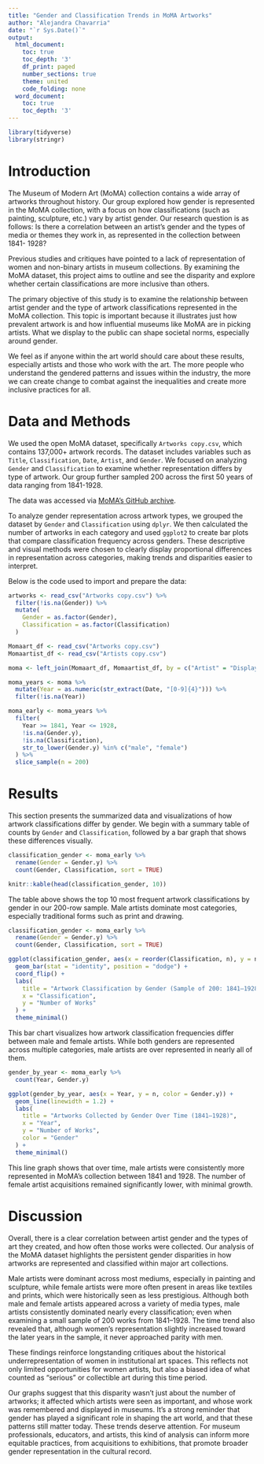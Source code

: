 ```yaml
---
title: "Gender and Classification Trends in MoMA Artworks"
author: "Alejandra Chavarria"
date: "`r Sys.Date()`"
output:
  html_document:
    toc: true
    toc_depth: '3'
    df_print: paged
    number_sections: true
    theme: united
    code_folding: none
  word_document:
    toc: true
    toc_depth: '3'
---
```


```r
library(tidyverse)
library(stringr)
```
# Introduction

The Museum of Modern Art (MoMA) collection contains a wide array of artworks throughout history. Our group explored how gender is represented in the MoMA collection, with a focus on how classifications (such as painting, sculpture, etc.) vary by artist gender. Our research question is as follows: Is there a correlation between an artist’s gender and the types of media or themes they work in, as represented in the collection between 1841- 1928? 

Previous studies and critiques have pointed to a lack of representation of women and non-binary artists in museum collections. By examining the MoMA dataset, this project aims to outline and see the disparity and explore whether certain classifications are more inclusive than others.

The primary objective of this study is to examine the relationship between artist gender and the type of artwork classifications represented in the MoMA collection. This topic is important because it illustrates just how prevalent artwork is and how influential museums like MoMA are in picking artists. What we display to the public can shape societal norms, especially around gender.

We feel as if anyone within the art world should care about these results, especially artists and those who work with the art. The more people who understand the gendered patterns and issues within the industry, the more we can create change to combat against the inequalities and create more inclusive practices for all. 

# Data and Methods

We used the open MoMA dataset, specifically `Artworks copy.csv`, which contains 137,000+ artwork records. The dataset includes variables such as `Title`, `Classification`, `Date`, `Artist`, and `Gender`. We focused on analyzing `Gender` and `Classification` to examine whether representation differs by type of artwork. Our group further sampled 200 across the first 50 years of data ranging from 1841-1928.

The data was accessed via [MoMA’s GitHub archive](https://github.com/MuseumofModernArt/collection).

To analyze gender representation across artwork types, we grouped the dataset by `Gender` and `Classification` using `dplyr`. We then calculated the number of artworks in each category and used `ggplot2` to create bar plots that compare classification frequency across genders. These descriptive and visual methods were chosen to clearly display proportional differences in representation across categories, making trends and disparities easier to interpret.

Below is the code used to import and prepare the data:

```r
artworks <- read_csv("Artworks copy.csv") %>%
  filter(!is.na(Gender)) %>%
  mutate(
    Gender = as.factor(Gender),
    Classification = as.factor(Classification)
  )
```
```r
Momaart_df <- read_csv("Artworks copy.csv")
Momaartist_df <- read_csv("Artists copy.csv")

moma <- left_join(Momaart_df, Momaartist_df, by = c("Artist" = "DisplayName"))

moma_years <- moma %>%
  mutate(Year = as.numeric(str_extract(Date, "[0-9]{4}"))) %>%
  filter(!is.na(Year))

moma_early <- moma_years %>%
  filter(
    Year >= 1841, Year <= 1928,
    !is.na(Gender.y),
    !is.na(Classification),
    str_to_lower(Gender.y) %in% c("male", "female")
  ) %>%
  slice_sample(n = 200)
```
  
# Results

This section presents the summarized data and visualizations of how artwork classifications differ by gender. We begin with a summary table of counts by `Gender` and `Classification`, followed by a bar graph that shows these differences visually.
```r
classification_gender <- moma_early %>%
  rename(Gender = Gender.y) %>%
  count(Gender, Classification, sort = TRUE)

knitr::kable(head(classification_gender, 10))
```

The table above shows the top 10 most frequent artwork classifications by gender in our 200-row sample. Male artists dominate most categories, especially traditional forms such as print and drawing.
```r
classification_gender <- moma_early %>%
  rename(Gender = Gender.y) %>%
  count(Gender, Classification, sort = TRUE)

ggplot(classification_gender, aes(x = reorder(Classification, n), y = n, fill = Gender)) +
  geom_bar(stat = "identity", position = "dodge") +
  coord_flip() +
  labs(
    title = "Artwork Classification by Gender (Sample of 200: 1841–1928)",
    x = "Classification",
    y = "Number of Works"
  ) +
  theme_minimal()
```

This bar chart visualizes how artwork classification frequencies differ between male and female artists. While both genders are represented across multiple categories, male artists are over represented in nearly all of them.
```r
gender_by_year <- moma_early %>%
  count(Year, Gender.y)

ggplot(gender_by_year, aes(x = Year, y = n, color = Gender.y)) +
  geom_line(linewidth = 1.2) +
  labs(
    title = "Artworks Collected by Gender Over Time (1841–1928)",
    x = "Year",
    y = "Number of Works",
    color = "Gender"
  ) +
  theme_minimal()
```

This line graph shows that over time, male artists were consistently more represented in MoMA’s collection between 1841 and 1928. The number of female artist acquisitions remained significantly lower, with minimal growth.

# Discussion

Overall, there is a clear correlation between artist gender and the types of art they created, and how often those works were collected. Our analysis of the MoMA dataset highlights the persistent gender disparities in how artworks are represented and classified within major art collections.

Male artists were dominant across most mediums, especially in painting and sculpture, while female artists were more often present in areas like textiles and prints, which were historically seen as less prestigious. Although both male and female artists appeared across a variety of media types, male artists consistently dominated nearly every classification; even when examining a small sample of 200 works from 1841–1928. The time trend also revealed that, although women’s representation slightly increased toward the later years in the sample, it never approached parity with men.

These findings reinforce longstanding critiques about the historical underrepresentation of women in institutional art spaces. This reflects not only limited opportunities for women artists, but also a biased idea of what counted as “serious” or collectible art during this time period.

Our graphs suggest that this disparity wasn’t just about the number of artworks; it affected which artists were seen as important, and whose work was remembered and displayed in museums. It’s a strong reminder that gender has played a significant role in shaping the art world, and that these patterns still matter today. These trends deserve attention. For museum professionals, educators, and artists, this kind of analysis can inform more equitable practices, from acquisitions to exhibitions, that promote broader gender representation in the cultural record.
